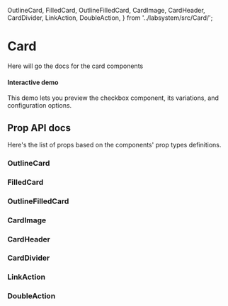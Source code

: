 
  OutlineCard,
  FilledCard,
  OutlineFilledCard,
  CardImage,
  CardHeader,
  CardDivider,
  LinkAction,
  DoubleAction,
} from '../labsystem/src/Card/';

<Meta title="Components/Card" component={OutlineCard} />

<div class="docs-title">
  <div>
    <h1 class="docs-title__text">Card</h1>
  </div>
</div>

<div class="docs-content">
  <p>Here will go the docs for the card components</p>

#### Interactive demo
This demo lets you preview the checkbox component, its variations, and configuration options.
<Preview>
  <Story name="InteractiveDemo">
    <Fragment>
      <CardPlayground />
    </Fragment>
  </Story>
</Preview>

## Prop API docs
Here's the list of props based on the components' prop types definitions.

### OutlineCard

<Props of={OutlineCard} />

### FilledCard

<Props of={FilledCard} />

### OutlineFilledCard

<Props of={OutlineFilledCard} />

### CardImage

<Props of={CardImage} />

### CardHeader

<Props of={CardHeader} />

### CardDivider

<Props of={CardDivider} />

### LinkAction

<Props of={LinkAction} />

### DoubleAction

<Props of={DoubleAction} />

</div>
